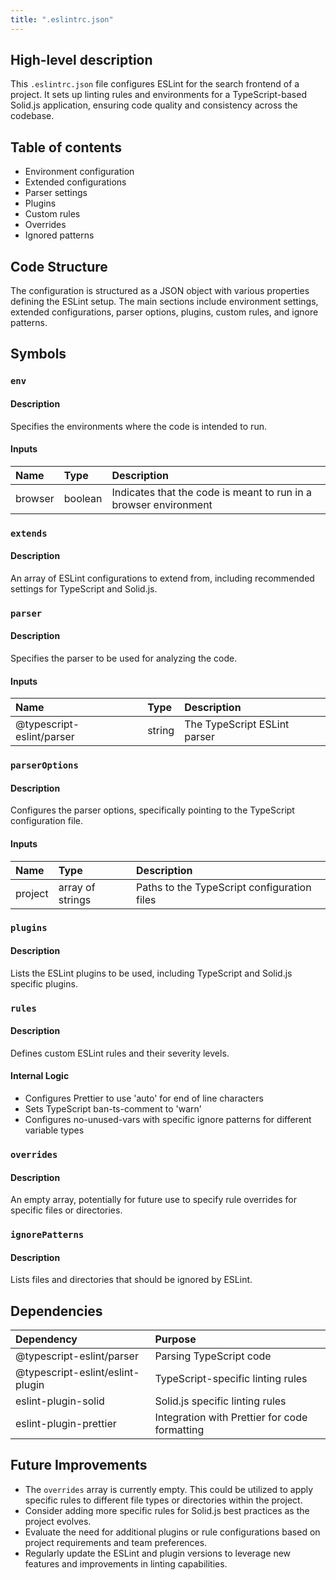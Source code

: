 ```yaml
---
title: ".eslintrc.json"
---
```


## High-level description
This `.eslintrc.json` file configures ESLint for the search frontend of a project. It sets up linting rules and environments for a TypeScript-based Solid.js application, ensuring code quality and consistency across the codebase.

## Table of contents
- Environment configuration
- Extended configurations
- Parser settings
- Plugins
- Custom rules
- Overrides
- Ignored patterns

## Code Structure
The configuration is structured as a JSON object with various properties defining the ESLint setup. The main sections include environment settings, extended configurations, parser options, plugins, custom rules, and ignore patterns.

## Symbols

### `env`
#### Description
Specifies the environments where the code is intended to run.

#### Inputs
| Name | Type | Description |
|:-----|:-----|:------------|
| browser | boolean | Indicates that the code is meant to run in a browser environment |

### `extends`
#### Description
An array of ESLint configurations to extend from, including recommended settings for TypeScript and Solid.js.

### `parser`
#### Description
Specifies the parser to be used for analyzing the code.

#### Inputs
| Name | Type | Description |
|:-----|:-----|:------------|
| @typescript-eslint/parser | string | The TypeScript ESLint parser |

### `parserOptions`
#### Description
Configures the parser options, specifically pointing to the TypeScript configuration file.

#### Inputs
| Name | Type | Description |
|:-----|:-----|:------------|
| project | array of strings | Paths to the TypeScript configuration files |

### `plugins`
#### Description
Lists the ESLint plugins to be used, including TypeScript and Solid.js specific plugins.

### `rules`
#### Description
Defines custom ESLint rules and their severity levels.

#### Internal Logic
- Configures Prettier to use 'auto' for end of line characters
- Sets TypeScript ban-ts-comment to 'warn'
- Configures no-unused-vars with specific ignore patterns for different variable types

### `overrides`
#### Description
An empty array, potentially for future use to specify rule overrides for specific files or directories.

### `ignorePatterns`
#### Description
Lists files and directories that should be ignored by ESLint.

## Dependencies
| Dependency | Purpose |
|:-----------|:--------|
| @typescript-eslint/parser | Parsing TypeScript code |
| @typescript-eslint/eslint-plugin | TypeScript-specific linting rules |
| eslint-plugin-solid | Solid.js specific linting rules |
| eslint-plugin-prettier | Integration with Prettier for code formatting |

## Future Improvements
- The `overrides` array is currently empty. This could be utilized to apply specific rules to different file types or directories within the project.
- Consider adding more specific rules for Solid.js best practices as the project evolves.
- Evaluate the need for additional plugins or rule configurations based on project requirements and team preferences.
- Regularly update the ESLint and plugin versions to leverage new features and improvements in linting capabilities.